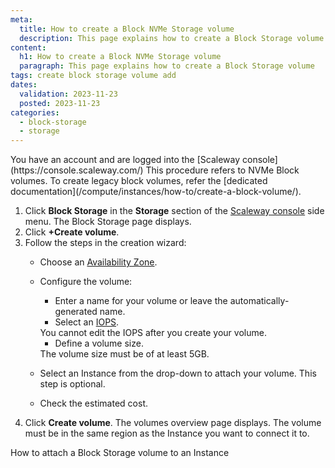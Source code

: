 ```yaml
---
meta:
  title: How to create a Block NVMe Storage volume
  description: This page explains how to create a Block Storage volume
content:
  h1: How to create a Block NVMe Storage volume
  paragraph: This page explains how to create a Block Storage volume
tags: create block storage volume add
dates:
  validation: 2023-11-23
  posted: 2023-11-23
categories:
  - block-storage
  - storage
---
```


<Macro id="iam-requirements" />

<Message type="requirement">
  You have an account and are logged into the [Scaleway console](https://console.scaleway.com/)
</Message>

<Message type="important">
  This procedure refers to NVMe Block volumes. To create legacy block volumes, refer the [dedicated documentation](/compute/instances/how-to/create-a-block-volume/).
</Message>

1. Click **Block Storage** in the **Storage** section of the [Scaleway console](https://console.scaleway.com) side menu. The Block Storage page displays.
2. Click **+Create volume**.
3. Follow the steps in the creation wizard:
    - Choose an [Availability Zone](/compute/instances/concepts/#availability-zone).
    - Configure the volume:
        - Enter a name for your volume or leave the automatically-generated name.
        - Select an [IOPS](/storage/block/concepts/#iops).
        <Message type="important">
          You cannot edit the IOPS after you create your volume.
        </Message>

        - Define a volume size.
        <Message type="important">
          The volume size must be of at least 5GB.
        </Message>
    - Select an Instance from the drop-down to attach your volume. This step is optional.
    - Check the estimated cost.
4. Click **Create volume**. The volumes overview page displays.
    <Message type="important">
      The volume must be in the same region as the Instance you want to connect it to.
    </Message>

<Navigation title="See Also">
  <NextButton to="/storage/block/how-to/attach-a-volume/">How to attach a Block Storage volume to an Instance</NextButton>
</Navigation>
